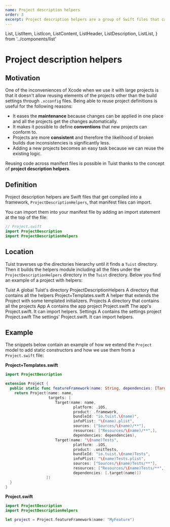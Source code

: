 ```yaml
---
name: Project description helpers
order: 3
excerpt: Project description helpers are a group of Swift files that can be accessed from any project manifest. They are useful to extract common patterns, define project conventions, or simplify the definition of projects.
---
```


  List,
  ListItem,
  ListIcon,
  ListContent,
  ListHeader,
  ListDescription,
  ListList,
} from '../components/list'

# Project description helpers

## Motivation

One of the inconveniences of Xcode when we use it with large projects is that it doesn't allow reusing elements of the projects other than the build settings through `.xcconfig` files. Being able to reuse project definitions is useful for the following reasons:

- It eases the **maintenance** because changes can be applied in one place and all the projects get the changes automatically.
- It makes it possible to define **conventions** that new projects can conform to.
- Projects are more **consistent** and therefore the likelihood of broken builds due inconsistencies is significantly less.
- Adding a new projects becomes an easy task because we can reuse the existing logic.

Reusing code across manifest files is possible in Tuist thanks to the concept of **project description helpers**.

## Definition

Project description helpers are Swift files that get compiled into a framework, `ProjectDescriptionHelpers`, that manifest files can import.

<Message
  info
  title="Structure"
  description="Tuist is not opinionated about the files structure and the content in them so it's up to you to give them a structure that makes sense for your project."
/>

You can import them into your manifest file by adding an import statement at the top of the file:

```swift
// Project.swift
import ProjectDescription
import ProjectDescriptionHelpers
```

## Location

Tuist traverses up the directories hierarchy until it finds a `Tuist` directory. Then it builds the helpers module including all the files under the `ProjectDescriptionHelpers` directory in the `Tuist` directory. Below you find an example of a project with helpers:

<List>
  <ListItem>
    <ListIcon name="folder" />
    <ListContent>
      <ListHeader folder>Tuist</ListHeader>
      <ListDescription>A global Tuist's directory</ListDescription>
      <ListList>
        <ListItem>
          <ListIcon name="folder" />
          <ListContent>
            <ListHeader folder>ProjectDescriptionHelpers</ListHeader>
            <ListDescription>
              A directory that contains all the helpers
            </ListDescription>
            <ListList>
              <ListItem>
                <ListIcon name="swift" />
                <ListContent>
                  <ListHeader>Project+Templates.swift</ListHeader>
                  <ListDescription>
                    A helper that extends the Project with some templated
                    initializers.
                  </ListDescription>
                </ListContent>
              </ListItem>
            </ListList>
          </ListContent>
        </ListItem>
      </ListList>
    </ListContent>
  </ListItem>
  <ListItem>
    <ListIcon name="folder" />
    <ListContent>
      <ListHeader folder>Projects</ListHeader>
      <ListDescription>
        A directory that contains all the projects
      </ListDescription>
      <ListList>
        <ListItem>
          <ListIcon name="folder" />
          <ListContent>
            <ListHeader folder>App</ListHeader>
            <ListDescription>A contains the app project</ListDescription>
            <ListList>
              <ListItem>
                <ListIcon name="swift" />
                <ListContent>
                  <ListHeader>Project.swift</ListHeader>
                  <ListDescription>
                    The app's Project.swift. It can import helpers.
                  </ListDescription>
                </ListContent>
              </ListItem>
            </ListList>
          </ListContent>
        </ListItem>
        <ListItem>
          <ListIcon name="folder" />
          <ListContent>
            <ListHeader folder>Settings</ListHeader>
            <ListDescription>A contains the settings project</ListDescription>
            <ListList>
              <ListItem>
                <ListIcon name="swift" />
                <ListContent>
                  <ListHeader>Project.swift</ListHeader>
                  <ListDescription>
                    The settings' Project.swift. It can import helpers.
                  </ListDescription>
                </ListContent>
              </ListItem>
            </ListList>
          </ListContent>
        </ListItem>
      </ListList>
    </ListContent>
  </ListItem>
</List>

## Example

The snippets below contain an example of how we extend the `Project` model to add static constructors and how we use them from a `Project.swift` file:

**Project+Templates.swift**

```swift
import ProjectDescription

extension Project {
  public static func featureFramework(name: String, dependencies: [TargetDependency] = []) -> Project {
    return Project(name: name,
                   targets: [
                      Target(name: name,
                              platform: .iOS,
                              product: .framework,
                              bundleId: "io.tuist.\(name)",
                              infoPlist: "\(name).plist",
                              sources: ["Sources/\(name)/**"],
                              resources: ["Resources/\(name)/**",],
                              dependencies: dependencies),
                      Target(name: "\(name)Tests",
                              platform: .iOS,
                              product: .unitTests,
                              bundleId: "io.tuist.\(name)Tests",
                              infoPlist: "\(name)Tests.plist",
                              sources: ["Sources/\(name)Tests/**"],
                              resources: ["Resources/\(name)Tests/**",],
                              dependencies: [.target(name)])
                  ])
  }
}
```

**Project.swift**

```swift
import ProjectDescription
import ProjectDescriptionHelpers

let project = Project.featureFramework(name: "MyFeature")
```

<Message
  info
  title="Conventions"
  description="Note how through the function we are defining conventions about the name of the targets, the bundle identifier, and the folders structure."
/>
